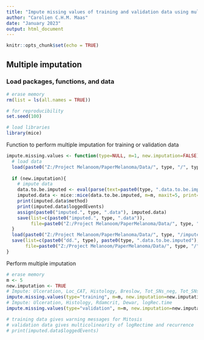 ```yaml
---
title: "Impute missing values of training and validation data using multiple imputation"
author: "Carolien C.H.M. Maas"
date: "January 2023"
output: html_document
---
```


```r
knitr::opts_chunk$set(echo = TRUE)
```

## Multiple imputation

### Load packages, functions, and data 
```r
# erase memory
rm(list = ls(all.names = TRUE))

# for reproducibility
set.seed(100)

# load libraries
library(mice)
```

Function to perform multiple imputation for training or validation data
```r
impute.missing.values <- function(type=NULL, m=1, new.imputation=FALSE){
  # load data
  load(paste0("Z:/Project Melanoom/PaperMelanoma/Data/", type, "/", type, ".data.Rdata"))
  
  if (new.imputation){
    # impute data
    data.to.be.imputed <- eval(parse(text=paste0(type, ".data.to.be.imputed")))
    imputed.data <- mice::mice(data.to.be.imputed, m=m, maxit=5, print=FALSE, seed=500)
    print(imputed.data$method)
    print(imputed.data$loggedEvents)
    assign(paste0("imputed.", type, ".data"), imputed.data)
    save(list=c(paste0("imputed.", type, ".data")),
         file=paste0("Z:/Project Melanoom/PaperMelanoma/Data/", type, "/imputed.", type, ".data.Rdata"), compress=TRUE)
  }
  load(paste0("Z:/Project Melanoom/PaperMelanoma/Data/", type, "/imputed.", type, ".data.Rdata"))
  save(list=c(paste0("dd.", type), paste0(type, ".data.to.be.imputed"), "m", paste0("imputed.", type, ".data")),
       file=paste0("Z:/Project Melanoom/PaperMelanoma/Data/", type, "/", type, ".data.Rdata"), compress=TRUE)
}
```

Perform multiple imputation
```r
# erase memory
m <- 5
new.imputation <- TRUE
# Impute: Ulceration, Loc_CAT, Histology, Breslow, Tot_SNs_neg, Tot_SNs_pos, Rdamcrit, Dewar, Mitosis, logRec.time
impute.missing.values(type="training", m=m, new.imputation=new.imputation)
# Impute: Ulceration, Histology, Rdamcrit, Dewar, logRec.time
impute.missing.values(type="validation", m=m, new.imputation=new.imputation)

# training data gives warning messages for Mitosis
# validation data gives multicolinearity of logRectime and recurrence
# print(imputed.data$loggedEvents)
```

